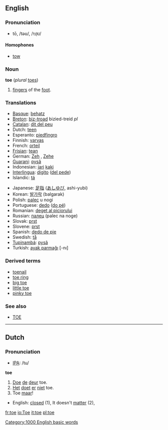 ==English==

===Pronunciation===
*tō, /təʊ/, /<tt>t@U</tt>/

====Homophones====
*[[tow]]

===Noun===
'''toe''' (''plural'' [[toes]])

# [[finger]]s of the [[foot]].

===Translations===
{{top}}
<!--left column-->
*[[Basque]]: [[behatz]]
*[[Breton]]: [[biz-troad]] {{m}} bizied-treid ''pl''
*[[Catalan]]: [[dit del peu]] {{m}}
*Dutch: [[teen]] {{m}}
*Esperanto: [[piedfingro]]
*Finnish: [[varvas]]
*French: [[orteil]] {{m}}
*[[Frisian]]: [[tean]]
*German: [[Zeh]] {{m}}, [[Zehe]] {{f}}
*[[Guarani]]: [[pysã]]
*Indonesian: [[jari]] [[kaki]]
*[[Interlingua]]: [[digito]] ([[digito del pede|del pede]])
*Islandic: [[tá]]
{{mid}}
<!--right column-->
*Japanese: [[足指]] ([[あしゆび]], ashi-yubi)
*Korean: [[발가락]] (balgarak)
*Polish: [[palec]] u nogi {{m}}
*Portuguese: [[dedo]] ([[dedo do pé|do pé]]) {{m}}
*Romanian: [[deget al piciorului]] {{n}}
*Russian: [[палец]] (palec na noge)
*Slovak: [[prst#Slovak|prst]] {{m}}
*Slovene: [[prst]] {{m}}
*Spanish: [[dedo de pie]] {{m}}
*Swedish: [[tå]]
*[[Tupinambá]]: [[pysã]]
*Turkish: [[ayak parmağı]] [-nı]
{{bottom}}

===Derived terms===
*[[toenail]]
*[[toe ring]]
*[[big toe]]
*[[little toe]]
*[[pinky toe]]

===See also===
*[[TOE]]


----
==Dutch==
===Pronunciation===
*[[w:IPA|IPA]]: /tu/
<!-- what part of speech? 1=adj & 2=verb? if so please separate -->
'''toe'''

# [[Doe]] [[de]] [[deur]] toe.
# [[Het]] [[doet]] [[er]] [[niet]] toe.
# Toe [[maar]]!

*English: [[closed]] (1), It doesn't [[matter]] (2),

[[Category:1000 English basic words]]
[[fr:toe]]
[[io:Toe]]
[[it:toe]]
[[pl:toe]]